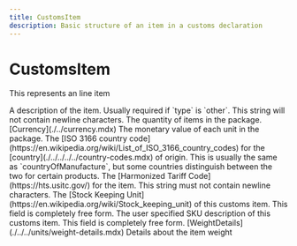 ```yaml
---
title: CustomsItem
description: Basic structure of an item in a customs declaration
---
```


CustomsItem
===============================================
This represents an line item

<Reference>
  <Field name="description" type="string" nullable={true}>
    <Description>
      A description of the item. Usually required if `type` is `other`. This string will not contain newline characters.
    </Description>
  </Field>
  <Field name="quantity" type="number" nullable={true}>
    <Description>
      The quantity of items in the package.
    </Description>
  </Field>
  <Field name="value" nullable={true}>
    <Type>
      [Currency](./../currency.mdx)
    </Type>
    <Description>
      The monetary value of each unit in the package.
    </Description>
  </Field>
  <Field name="country_of_origin" type="string" nullable={true}>
    <Description>
      The [ISO 3166 country code](https://en.wikipedia.org/wiki/List_of_ISO_3166_country_codes) for the [country](./../../../../country-codes.mdx) of origin. This is usually the same as `countryOfManufacture`, but some countries distinguish between the two for certain products.
    </Description>
  </Field>
  <Field name="harmonized_tariff_code" type="string" nullable={true}>
    <Description>
      The [Harmonized Tariff Code](https://hts.usitc.gov/) for the item. This string must not contain newline characters.
    </Description>
  </Field>
  <Field name="sku" type="string" nullable={true}>
    <Description>
      The [Stock Keeping Unit](https://en.wikipedia.org/wiki/Stock_keeping_unit) of this customs item. This field is completely free form.
    </Description>
  </Field>
  <Field name="sku_description" type="string" nullable={true}>
    <Description>
      The user specified SKU description of this customs item. This field is completely free form.
    </Description>
  </Field>
  <Field name="item_weight" nullable={true}>
    <Type>
      [WeightDetails](./../../units/weight-details.mdx)
    </Type>
    <Description>
      Details about the item weight
    </Description>
  </Field>
</Reference>